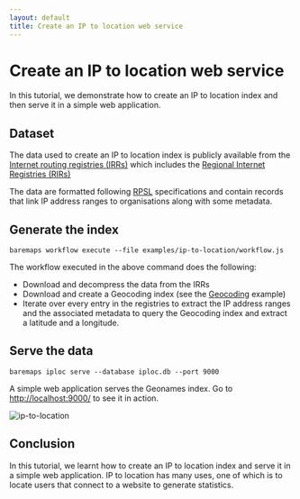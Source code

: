 ```yaml
---
layout: default
title: Create an IP to location web service
---
```


# Create an IP to location web service

In this tutorial, we demonstrate how to create an IP to location index and then serve it in a simple web application.

## Dataset

The data used to create an IP to location index is publicly available from the [Internet routing registries (IRRs)](https://www.irr.net/docs/list.html) which includes the [Regional Internet Registries (RIRs)](https://en.wikipedia.org/wiki/Regional_Internet_registry)

The data are formatted following [RPSL](https://www.irr.net/docs/rpsl.html) specifications and contain records that link IP address ranges to organisations along with some metadata.

## Generate the index

```
baremaps workflow execute --file examples/ip-to-location/workflow.js
```

The workflow executed in the above command does the following:

- Download and decompress the data from the IRRs
- Download and create a Geocoding index (see the [Geocoding](/documentation/examples/geocoding/) example)
- Iterate over every entry in the registries to extract the IP address ranges and the associated metadata to query the Geocoding index and extract a latitude and a longitude.

## Serve the data

```
baremaps iploc serve --database iploc.db --port 9000
```

A simple web application serves the Geonames index. Go to [http://localhost:9000/](http://localhost:9000/) to see it in action.

![ip-to-location](https://user-images.githubusercontent.com/238747/234003934-e10040e1-0fdc-45e9-95f5-322fb2401c97.png)

## Conclusion

In this tutorial, we learnt how to create an IP to location index and serve it in a simple web application.
IP to location has many uses, one of which is to locate users that connect to a website to generate statistics.
